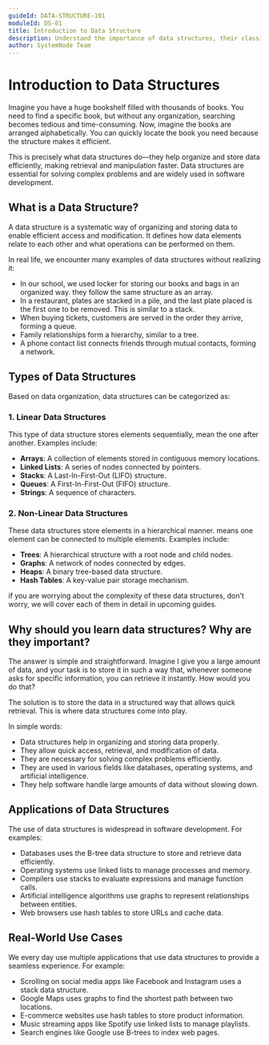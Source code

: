 ```yaml
---
guideId: DATA-STRUCTURE-101
moduleId: DS-01
title: Introduction to Data Structure
description: Understand the importance of data structures, their classifications, and how they enhance problem-solving.
author: SystemNode Team
---
```


# Introduction to Data Structures

Imagine you have a huge bookshelf filled with thousands of books. You need to find a specific book, but without any organization, searching becomes tedious and time-consuming. Now, imagine the books are arranged alphabetically. You can quickly locate the book you need because the structure makes it efficient.

This is precisely what data structures do—they help organize and store data efficiently, making retrieval and manipulation faster. Data structures are essential for solving complex problems and are widely used in software development.

## What is a Data Structure?

A data structure is a systematic way of organizing and storing data to enable efficient access and modification. It defines how data elements relate to each other and what operations can be performed on them.

In real life, we encounter many examples of data structures without realizing it:

- In our school, we used locker for storing our books and bags in an organized way. they follow the same structure as an array.
- In a restaurant, plates are stacked in a pile, and the last plate placed is the first one to be removed. This is similar to a stack.
- When buying tickets, customers are served in the order they arrive, forming a queue.
- Family relationships form a hierarchy, similar to a tree.
- A phone contact list connects friends through mutual contacts, forming a network. 

## Types of Data Structures

Based on data organization, data structures can be categorized as:

### 1. Linear Data Structures

This type of data structure stores elements sequentially, mean the one after another. Examples include:

- **Arrays**: A collection of elements stored in contiguous memory locations.
- **Linked Lists**: A series of nodes connected by pointers.
- **Stacks**: A Last-In-First-Out (LIFO) structure.
- **Queues**: A First-In-First-Out (FIFO) structure.
- **Strings**: A sequence of characters.

### 2. Non-Linear Data Structures

These data structures store elements in a hierarchical manner. means one element can be connected to multiple elements. Examples include:

- **Trees**: A hierarchical structure with a root node and child nodes.
- **Graphs**: A network of nodes connected by edges.
- **Heaps**: A binary tree-based data structure.
- **Hash Tables**: A key-value pair storage mechanism.

if you are worrying about the complexity of these data structures, don't worry, we will cover each of them in detail in upcoming guides.

## Why should you learn data structures? Why are they important?

The answer is simple and straightforward. Imagine I give you a large amount of data, and your task is to store it in such a way that, whenever someone asks for specific information, you can retrieve it instantly. How would you do that?

The solution is to store the data in a structured way that allows quick retrieval. This is where data structures come into play.

In simple words:

- Data structures help in organizing and storing data properly.
- They allow quick access, retrieval, and modification of data.
- They are necessary for solving complex problems efficiently.
- They are used in various fields like databases, operating systems, and artificial intelligence.
- They help software handle large amounts of data without slowing down.

## Applications of Data Structures

The use of data structures is widespread in software development. For examples:

- Databases uses the B-tree data structure to store and retrieve data efficiently.
- Operating systems use linked lists to manage processes and memory.
- Compilers use stacks to evaluate expressions and manage function calls.
- Artificial intelligence algorithms use graphs to represent relationships between entities.
- Web browsers use hash tables to store URLs and cache data.

## Real-World Use Cases

We every day use multiple applications that use data structures to provide a seamless experience. For example:

- Scrolling on social media apps like Facebook and Instagram uses a stack data structure.
- Google Maps uses graphs to find the shortest path between two locations.
- E-commerce websites use hash tables to store product information.
- Music streaming apps like Spotify use linked lists to manage playlists.
- Search engines like Google use B-trees to index web pages.